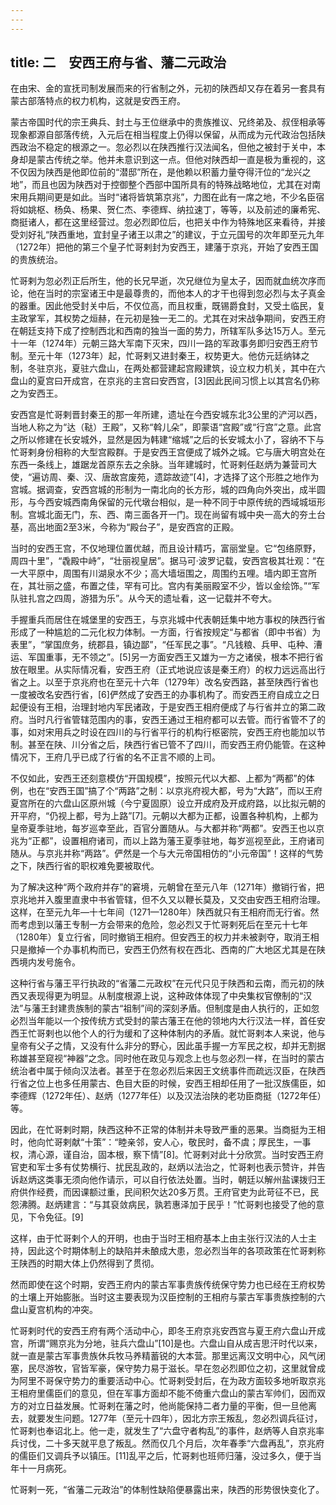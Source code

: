 ```yaml
---
---
---
```

title: 二　安西王府与省、藩二元政治
---




在由宋、金的宣抚司制发展而来的行省制之外，元初的陕西却又存在着另一套具有蒙古部落特点的权力机构，这就是安西王府。

蒙古帝国时代的宗王典兵、封土与王位继承中的贵族推议、兄终弟及、叔侄相承等现象都源自部落传统，入元后在相当程度上仍得以保留，从而成为元代政治包括陕西政治不稳定的根源之一。忽必烈以在陕西推行汉法闻名，但他之被封于关中，本身却是蒙古传统之举。他并未意识到这一点。但他对陕西却一直是极为重视的，这不仅因为陕西是他即位前的“潜邸”所在，是他赖以积蓄力量夺得汗位的“龙兴之地”，而且也因为陕西对于控御整个西部中国所具有的特殊战略地位，尤其在对南宋用兵期间更是如此。当时“诸将皆筑第京兆”，力图在此有一席之地，不少名臣宿将如姚枢、杨奂、杨果、贺仁杰、李德辉、纳拉速丁，等等，以及前述的廉希宪、商挺诸人，都在这里经营过。忽必烈即位后，也把关中作为特殊地区来看待，并接受刘好礼“陕西重地，宜封皇子诸王以肃之”的建议，于立元国号的次年即至元九年（1272年）把他的第三个皇子忙哥剌封为安西王，建藩于京兆，开始了安西王国的贵族统治。

忙哥剌为忽必烈正后所生，他的长兄早逝，次兄继位为皇太子，因而就血统次序而论，他在当时的宗室诸王中是最尊贵的，而他本人的才干也得到忽必烈与太子真金的器重。因此他受封关中后，不仅位高，而且权重，既锡爵食封，又受土临民，复主政掌军，其权势之烜赫，在元初是独一无二的。尤其在对宋战争期间，安西王府在朝廷支持下成了控制西北和西南的独当一面的势力，所辖军队多达15万人。至元十一年（1274年）元朝三路大军南下灭宋，四川一路的军政事务即归安西王府节制。至元十年（1273年）起，忙哥剌又进封秦王，权势更大。他仿元廷纳钵之制，冬驻京兆，夏驻六盘山，在两处都营建起宫殿建筑，设立权力机关，其中在六盘山的夏宫曰开成宫，在京兆的主宫曰安西宫，[3]因此民间习惯上以其宫名仍称之为安西王。

安西宫是忙哥剌晋封秦王的那一年所建，遗址在今西安城东北3公里的浐河以西，当地人称之为“达（鞑）王殿”，又称“斡儿朵”，即蒙语“宫殿”或“行宫”之意。此宫之所以修建在长安城外，显然是因为韩建“缩城”之后的长安城太小了，容纳不下与忙哥剌身份相称的大型宫殿群。于是安西王宫便成了城外之城。它与唐大明宫处在东西一条线上，雄踞龙首原东去之余脉。当年建城时，忙哥剌任赵炳为兼营司大使，“遍访周、秦、汉、唐故宫废苑，遗踪故迹”[4]，才选择了这个形胜之地作为宫城。据调查，安西宫城的形制为一南北向的长方形，城的四角向外突出，成半圆形，与今西安城西南角保留的元代墩台相似，是一种不同于中原传统的西域城垣形制。宫城北面无门，东、西、南三面各开一门。现在尚留有城中央一高大的夯土台基，高出地面2至3米，今称为“殿台子”，是安西宫的正殿。

当时的安西王宫，不仅地理位置优越，而且设计精巧，富丽堂皇。它“包络原野，周四十里”，“毳殿中峙”，“壮丽视皇居”。据马可·波罗记载，安西宫极其壮观：“在一大平原中，周围有川湖泉水不少；高大墙垣围之，周围约五哩。墙内即王宫所在，其壮丽之盛，布置之佳，罕有可比。宫内有美丽殿室不少，皆以金绘饰。”“军队驻扎宫之四周，游猎为乐”。从今天的遗址看，这一记载并不夸大。

手握重兵而居住在城堡里的安西王，与京兆城中代表朝廷集中地方事权的陕西行省形成了一种尴尬的二元化权力体制。一方面，行省按规定“与都省（即中书省）为表里”，“掌国庶务，统郡县，镇边鄙”，“任军民之事”。“凡钱粮、兵甲、屯种、漕运、军国重事，无不领之”。[5]另一方面安西王又雄为一方之诸侯，根本不把行省放在眼里。从实际情况看，安西王府（正式地说应该是秦王府）的权力远远高出行省之上。以至于京兆府也在至元十六年（1279年）改名安西路，甚至陕西行省也一度被改名安西行省，[6]俨然成了安西王的办事机构了。而安西王府自成立之日起便设有王相，治理封地内军民诸政，于是安西王相府便成了与行省并立的第二政府。当时凡行省管辖范围内的事，安西王通过王相府都可以去管。而行省管不了的事，如对宋用兵之时设在四川的与行省平行的机构行枢密院，安西王府也能加以节制。甚至在陕、川分省之后，陕西行省已管不了四川，而安西王府仍能管。在这种情况下，王府几乎已成了行省的名不正言不顺的上司。

不仅如此，安西王还刻意模仿“开国规模”，按照元代以大都、上都为“两都”的体例，也在“安西王国”搞了个“两路”之制：以京兆府视大都，号为“大路”，而以王府夏宫所在的六盘山区原州城（今宁夏固原）设立开成府及开成府路，以比拟元朝的开平府，“仍视上都，号为上路”[7]。元朝以大都为正都，设置各种机构，上都为皇帝夏季驻地，每岁巡幸至此，百官分置随从。与大都并称“两都”。安西王也以京兆为“正都”，设置相府诸司，而以上路为藩王夏季驻地，每岁巡视至此，王府诸司随从。与京兆并称“两路”。俨然是一个与大元帝国相仿的“小元帝国”！这样的气势之下，陕西行省的职权难免要被取代。

为了解决这种“两个政府并存”的窘境，元朝曾在至元八年（1271年）撤销行省，把京兆地并入腹里直隶中书省管辖，但不久又以鞭长莫及，又交由安西王相府治理。这样，在至元九年—十七年间（1271—1280年）陕西就只有王相府而无行省。然而考虑到以藩王专制一方会带来的危险，忽必烈又于忙哥剌死后在至元十七年（1280年）复立行省，同时撤销王相府。但安西王的权力并未被剥夺，取消王相只是撤掉一个办事机构而已，安西王仍然有权在西北、西南的广大地区尤其是在陕西境内发号施令。

这种行省与藩王平行执政的“省藩二元政权”在元代只见于陕西和云南，而元初的陕西又表现得更为明显。从制度根源上说，这种政体体现了中央集权官僚制的“汉法”与藩王封建贵族制的蒙古“祖制”间的深刻矛盾。但制度是由人执行的，正如忽必烈当年能以一个按传统方式受封的蒙古藩王在他的领地内大行汉法一样，首任安西王忙哥剌也以他个人的行为缓和了这种体制内的矛盾。就忙哥剌本人来说，他与皇帝有父子之情，又没有什么非分的野心，因此虽手握一方军民之权，却并无割据称雄甚至窥视“神器”之念。同时他在政见与观念上也与忽必烈一样，在当时的蒙古统治者中属于倾向汉法者。甚至于在忽必烈后来因王文统事件而疏远汉臣，在陕西行省之位上也多任用蒙古、色目大臣的时候，安西王相却任用了一批汉族儒臣，如李德辉（1272年任）、赵炳（1277年任）以及汉法治陕的老功臣商挺（1272年任）等。

因此，在忙哥剌时期，陕西这种不正常的体制并未导致严重的恶果。当商挺为王相时，他向忙哥剌献“十策”：“睦亲邻，安人心，敬民时，备不虞；厚民生，一事权，清心源，谨自治，固本根，察下情”[8]。忙哥剌对此十分欣赏。当时安西王府官吏和军士多有仗势横行、扰民乱政的，赵炳以法治之，忙哥剌也表示赞许，并告诉赵炳这类事无须向他作请示，可以自行依法处置。当时，朝廷以解州盐课拨归王府供作经费，而因课额过重，民间积欠达20多万贯。王府官吏为此苛征不已，民怨沸腾。赵炳建言：“与其裒敛病民，孰若惠泽加于民乎！”忙哥剌也接受了他的意见，下令免征。[9]

这样，由于忙哥剌个人的开明，也由于当时王相府基本上由主张行汉法的人士主持，因此这个时期体制上的缺陷并未酿成大患，忽必烈当年的各项政策在忙哥剌称王陕西的时期大体上仍然得到了贯彻。

然而即使在这个时期，安西王府内的蒙古军事贵族传统保守势力也已经在王府权势的土壤上开始膨胀。当时这主要表现为汉臣控制的王相府与蒙古军事贵族控制的六盘山夏宫机构的冲突。

忙哥剌时代的安西王府有两个活动中心，即冬王府京兆安西宫与夏王府六盘山开成宫，所谓“赐京兆为分地，驻兵六盘山”[10]是也。六盘山自从成吉思汗时代以来，就一直是蒙古军事贵族休兵牧马养精蓄锐的大本营。那里远离汉文明中心，风气闭塞，民尽游牧，官皆军豪，保守势力易于滋长。早在忽必烈即位之初，这里就曾成为阿里不哥保守势力的重要活动中心。忙哥剌受封后，在为政方面较多地听取京兆王相府里儒臣们的意见，但在军事方面却不能不倚重六盘山的蒙古军帅们，因而双方的对立日益发展。忙哥剌在藩之时，他尚能保持二者力量的平衡，但一旦他离去，就要发生问题。1277年（至元十四年），因北方宗王叛乱，忽必烈调兵征讨，忙哥剌也奉诏北上。他一走，就发生了“六盘守者构乱”的事件，赵炳等人自京兆率兵讨伐，二十多天就平息了叛乱。然而仅几个月后，次年春季“六盘再乱”，京兆府的儒臣们又调兵予以镇压。[11]乱平之后，忙哥剌也班师归藩，没过多久，便于当年十一月病死。

忙哥剌一死，“省藩二元政治”的体制性缺陷便暴露出来，陕西的形势很快变化了。